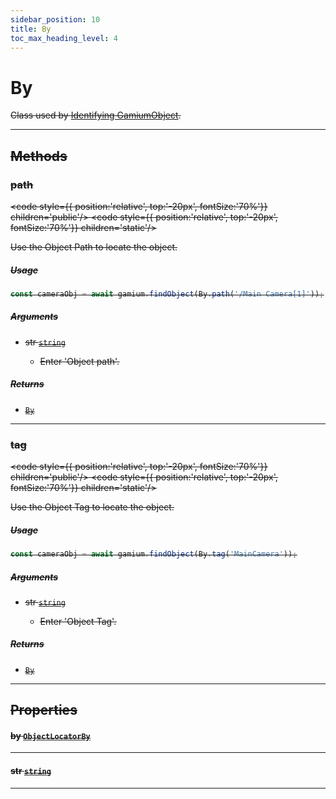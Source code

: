 ```yaml
---
sidebar_position: 10
title: By
toc_max_heading_level: 4
---
```


# By <s generated />

Class used by [Identifying GamiumObject](/docs/client/object-path).

<hr class="solid" />  <s generated />

## Methods <s generated />

### path <s generated />

<s childtag /> <code style={{ position:'relative', top:'-20px', fontSize:'70%'}} children='public'/> <code style={{ position:'relative', top:'-20px', fontSize:'70%'}} children='static'/> <s generated />

Use the Object Path to locate the object.

##### Usage

```ts
const cameraObj = await gamium.findObject(By.path('/Main Camera[1]'));
```

##### Arguments <s generated />

- str [`string`]( https://developer.mozilla.org/en-US/docs/Web/JavaScript/Reference/Global_Objects/String) <s generated />

  - Enter 'Object path'.

##### Returns <s generated />

- [`By`]( by) <s generated />

<hr class="solid" />  <s generated />

### tag <s generated />

<s childtag /> <code style={{ position:'relative', top:'-20px', fontSize:'70%'}} children='public'/> <code style={{ position:'relative', top:'-20px', fontSize:'70%'}} children='static'/> <s generated />

Use the Object Tag to locate the object.

##### Usage

```ts
const cameraObj = await gamium.findObject(By.tag('MainCamera'));
```

##### Arguments <s generated />

- str [`string`]( https://developer.mozilla.org/en-US/docs/Web/JavaScript/Reference/Global_Objects/String) <s generated />

  - Enter 'Object Tag'.

##### Returns <s generated />

- [`By`]( by) <s generated />

<hr class="solid" />  <s generated />

## Properties <s generated />

#### by [`ObjectLocatorBy`]( ../enums/object-locator-by) <s generated />

<hr class="solid" />  <s generated />

#### str [`string`]( https://developer.mozilla.org/en-US/docs/Web/JavaScript/Reference/Global_Objects/String) <s generated />

<hr class="solid" />  <s generated />

